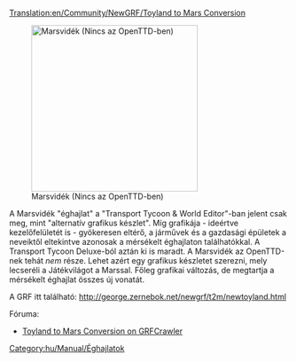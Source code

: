 [[Translation:en/Community/NewGRF/Toyland to Mars Conversion]]

[[File:en/Manual/Marsscreenshot.png|thumb|300px|right|Marsvidék (Nincs az OpenTTD-ben)]]

A Marsvidék "éghajlat" a "Transport Tycoon & World Editor"-ban jelent csak meg, mint "alternatív grafikus készlet". Míg grafikája - ideértve kezelőfelületét is - gyökeresen eltérő, a járművek és a gazdasági épületek a neveiktől eltekintve azonosak a mérsékelt éghajlaton találhatókkal. A Transport Tycoon Deluxe-ból aztán ki is maradt. 
A Marsvidék az OpenTTD-nek tehát ''nem'' része. Lehet azért egy grafikus készletet szerezni, mely lecseréli a Játékvilágot a Marssal. Főleg grafikai változás, de megtartja a mérsékelt éghajlat összes új vonatát.

A GRF itt található: http://george.zernebok.net/newgrf/t2m/newtoyland.html

Fóruma:
* [http://grfcrawler.tt-forums.net/details.php?do=details&id=39 Toyland to Mars Conversion on GRFCrawler]

{{en/-}}
[[Category:hu/Manual/Éghajlatok]]